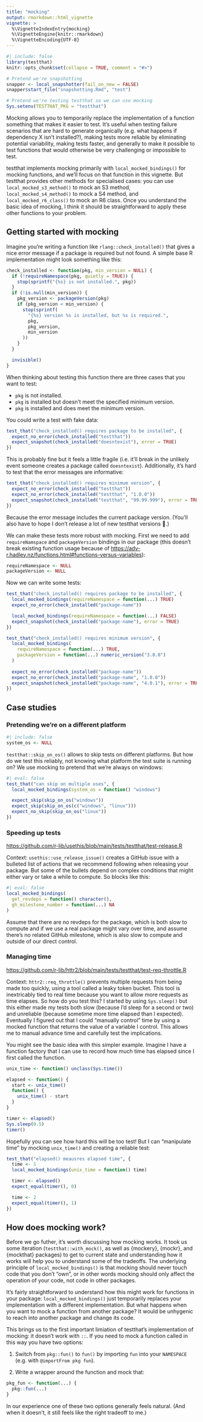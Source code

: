 ```yaml
---
title: "mocking"
output: rmarkdown::html_vignette
vignette: >
  %\VignetteIndexEntry{mocking}
  %\VignetteEngine{knitr::rmarkdown}
  %\VignetteEncoding{UTF-8}
---
```


```r
#| include: false
library(testthat)
knitr::opts_chunk$set(collapse = TRUE, comment = "#>")

# Pretend we're snapshotting
snapper <- local_snapshotter(fail_on_new = FALSE)
snapper$start_file("snapshotting.Rmd", "test")

# Pretend we're testing testthat so we can use mocking
Sys.setenv(TESTTHAT_PKG = "testthat")
```

Mocking allows you to temporarily replace the implementation of a function something that makes it easier to test. It's useful when testing failure scenarios that are hard to generate organically (e.g. what happens if dependency X isn't installed?), making tests more reliable by eliminating potential variability, making tests faster, and generally to make it possible to test functions that would otherwise be very challenging or impossible to test.

testthat implements mocking primarily with `local_mocked_bindings()` for mocking functions, and we'll focus on that function in this vignette. But testthat provides other methods for specialised cases: you can use `local_mocked_s3_method()` to mock an S3 method, `local_mocked_s4_method()` to mock a S4 method, and `local_mocked_r6_class()` to mock an R6 class. Once you understand the basic idea of mocking, I think it should be straightforward to apply these other functions to your problem.

## Getting started with mocking

Imagine you're writing a function like `rlang::check_installed()` that gives a nice error message if a package is required but not found. A simple base R implementation might look something like this:

```r
check_installed <- function(pkg, min_version = NULL) {
  if (!requireNamespace(pkg, quietly = TRUE)) {
    stop(sprintf("{%s} is not installed.", pkg))
  }
  if (!is.null(min_version)) {
    pkg_version <- packageVersion(pkg)
    if (pkg_version < min_version) {
      stop(sprintf(
        "{%s} version %s is installed, but %s is required.", 
        pkg, 
        pkg_version, 
        min_version
      ))
    }
  }

  invisible()
}
```

When thinking about testing this function there are three cases that you want to test: 

* `pkg` is not installed.
* `pkg` is installed but doesn't meet the specified minimum version.
* `pkg` is installed and does meet the minimum version.

You could write a test with fake data:

```r
test_that("check_installed() requires package to be installed", {
  expect_no_error(check_installed("testthat"))
  expect_snapshot(check_installed("doesntexist"), error = TRUE)
})
```

This is probably fine but it feels a little fragile (i.e. it'll break in the unlikely event someone creates a package called `doesntexist`). Additionally, it's hard to test that the error messages are informative:

```r
test_that("check_installed() requires minimum version", {
  expect_no_error(check_installed("testthat"))
  expect_no_error(check_installed("testthat", "1.0.0"))
  expect_snapshot(check_installed("testthat", "99.99.999"), error = TRUE)
})
```

Because the error message includes the current package version. (You'll also have to hope I don't release a lot of new testthat versions 🤣.)

We can make these tests more robust with mocking. First we need to add `requireNamspace` and `packageVersion` bindings in our package (this doesn't break existing function usage because of <https://adv-r.hadley.nz/functions.html#functions-versus-variables>):

```r
requireNamespace <- NULL
packageVersion <- NULL
```

Now we can write some tests:

```r
test_that("check_installed() requires package to be installed", {
  local_mocked_bindings(requireNamespace = function(...) TRUE)
  expect_no_error(check_installed("package-name"))

  local_mocked_bindings(requireNamespace = function(...) FALSE)
  expect_snapshot(check_installed("package-name"), error = TRUE)
})

test_that("check_installed() requires minimum version", {
  local_mocked_bindings(
    requireNamespace = function(...) TRUE,
    packageVersion = function(...) numeric_version("3.0.0")
  )
  
  expect_no_error(check_installed("package-name"))
  expect_no_error(check_installed("package-name", "1.0.0"))
  expect_snapshot(check_installed("package-name", "4.0.1"), error = TRUE)
})
```

## Case studies

### Pretending we're on a different platform

```r
#| include: false
system_os <- NULL
```

`testthat::skip_on_os()` allows to skip tests on different platforms. But how do we test this reliably, not knowing what platform the test suite is running on? We use mocking to pretend that we're always on windows:

```r
#| eval: false
test_that("can skip on multiple oses", {
  local_mocked_bindings(system_os = function() "windows")

  expect_skip(skip_on_os("windows"))
  expect_skip(skip_on_os(c("windows", "linux")))
  expect_no_skip(skip_on_os("linux"))
})
```

### Speeding up tests

<https://github.com/r-lib/usethis/blob/main/tests/testthat/test-release.R>

Context: `usethis::use_release_issue()` creates a GitHub issue with a bulleted list of actions that we recommend following when releasing your package. But some of the bullets depend on complex conditions that might either vary or take a while to compute. So blocks like this:

```r
#| eval: false
local_mocked_bindings(
  get_revdeps = function() character(),
  gh_milestone_number = function(...) NA
)
```

Assume that there are no revdeps for the package, which is both slow to compute and if we use a real package might vary over time, and assume there's no related GitHub milestone, which is also slow to compute and outside of our direct control.

### Managing time

<https://github.com/r-lib/httr2/blob/main/tests/testthat/test-req-throttle.R>

Context: `httr2::req_throttle()` prevents multiple requests from being made too quickly, using a tool called a leaky token bucket. This tool is inextricably tied to real time because you want to allow more requests as time elapses. So how do you test this? I started by using `Sys.sleep()` but this either made my tests both slow (because I'd sleep for a second or two) and unreliable (because sometime more time elapsed than I expected). Eventually I figured out that I could "manually control" time by using a mocked function that returns the value of a variable I control. This allows me to manual advance time and carefully test the implications.

You might see the basic idea with this simpler example. Imagine I have a function factory that I can use to record how much time has elapsed since I first called the function.

```r
unix_time <- function() unclass(Sys.time())

elapsed <- function() {
  start <- unix_time()
  function() {
    unix_time() - start
  }
}

timer <- elapsed()
Sys.sleep(0.5)
timer()
```

Hopefully you can see how hard this will be too test! But I can "manipulate time" by mocking `unix_time()` and creating a reliable test:

```r
test_that("elapsed() meausres elapsed time", {
  time <- 1
  local_mocked_bindings(unix_time = function() time)

  timer <- elapsed()
  expect_equal(timer(), 0)

  time <- 2
  expect_equal(timer(), 1)
})
```


## How does mocking work?

Before we go futher, it's worth discussing how mocking works. It took us some iteration (`testthat::with_mock()`, as well as {mockery}, {mockr}, and {mockthat} packages) to get to current state and understanding how it works will help you to understand some of the tradeoffs. The underlying principle of `local_mocked_bindings()` is that mocking should never touch code that you don't "own", or in other words mocking should only affect the operation of your code, not code in other packages.

It's fairly straightforward to understand how this might work for functions in your package: `local_mocked_bindings()` just temporarily replaces your implementation with a different implementation. But what happens when you want to mock a function from another package? It would be unhygenic to reach into another package and change its code. 

This brings us to the first important limiation of testthat's implementation of mocking: it doesn't work with `::`. If you need to mock a function called in this way you have two options:

1. Switch from `pkg::fun()` to `fun()` by importing `fun` into your `NAMESPACE` (e.g. with `@importFrom pkg fun`).

2. Write a wrapper around the function and mock that:

```r
pkg_fun <- function(...) {
  pkg::fun(...)
}
```

In our experience one of these two options generally feels natural. (And when it doesn't, it still feels like the right tradeoff to me.)
